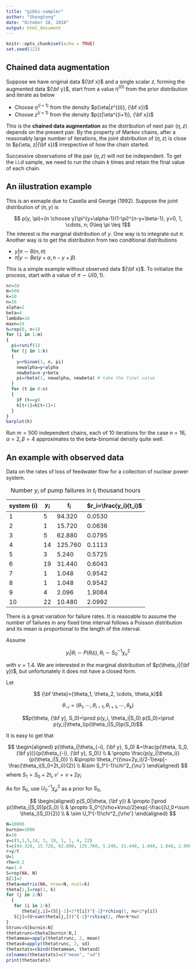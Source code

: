 ---
title: "gibbs-sampler"
author: "Shengtong"
date: "October 18, 2018"
output: html_document
---

```{r setup, include=FALSE}
knitr::opts_chunk$set(echo = TRUE)
set.seed(123)
```


## Chained data augmentation 

Suppose we have original data ${\bf x}$ and a single scalar $z$, forming the augmented data ${\bf y}$, start from a value $\eta^{(0)}$ from the prior distribution and iterate as below 

* Choose $\eta^{(i+1)}$ from the density $p(\eta|z^{(i)}, {\bf x})$
* Choose $z^{(i+1)}$ from the density $p(z|\eta^{(i+1)}, {\bf x})$

This is the **chained data augmentation**  as the distribution of next pair $(\eta, z)$ depends on the present pair.  By the property of Markov chains, after a reasonably large number of iterations, the joint distribution of $(\eta, z)$ is close to $p(\eta, z|{\bf x})$
irrespective of how the chain started. 

\vspace{0.5cm}

Successive observations of the pair $(\eta, z)$ will not be independent. To get the i.i.d sample, we need to run the chain $k$ times and retain the final value of each chain. 


## An iilustration example 

This is an exmaple due to Casella and George (1992). Suppose the joint distribution of $(\pi, y)$ is 

$$ p(y, \pi)={n \choose y}\pi^{y+\alpha-1}(1-\pi)^{n-y+\beta-1}, y=0, 1, \cdots, n; 0\leq \pi \leq 1$$
The interest is the marginal distribution of $y$. One way is to integrate out $\pi$. Another way is to get the distribution from two conditional distributions 

* $y|\pi \sim B(n, \pi)$ 
* $\pi|y \sim Be(y+\alpha, n-y+\beta)$

This is a simple example without observed data ${\bf x}$. To initialize the process, start with a value of $\pi \sim U(0,1)$. 

```{r, echo=T}
nr=50
m=500
k=10
n=16
alpha=2
beta=4
lambda=16
maxn=24
h=rep(0, n+1)
for (i in 1:m)
{
  pi=runif(1)
  for (j in 1:k)
  {
    y=rbinom(1, n, pi)
    newalpha=y+alpha
    newbeta=n-y+beta
    pi=rbeta(1, newalpha, newbeta) # take the final value 
  }
  for (t in 0:n)
  {
    if (t==y)
    h[t+1]=h[t+1]+1
  }
}
barplot(h)
```


Run $m=500$ independent chains, each of 10 iterations for the case $n=16, \alpha=2, \beta=4$ approximates to the beta-binomial density quite well.  


## An example with observed data 

Data on the rates of loss of feedwater flow for a collection of nuclear power system. 


system (i)| $y_i$  | $t_i$    | $r_i=\frac{y_i}{t_i}$
----------|--------|----------|----------
1         | 5      | 94.320   | 0.0530
2         | 1      | 15.720   | 0.0636
3         | 5      |62.880    | 0.0795 
4         | 14     | 125.760  | 0.1113
5         | 3      | 5.240    | 0.5725 
6         | 19     | 31.440   | 0.6043 
7         | 1      | 1.048    | 0.9542 
8         | 1      | 1.048    | 0.9542 
9         | 4      | 2.096    | 1.9084 
10        | 22     | 10.480   | 2.0992 
Table: Number $y_i$ of pump failures in $t_i$ thousand hours 

There is a great variation for failure rates. It is reasoable to assume the number of failures in any fixed time interval follows a Poisson distribution and its mean is proportional to the length of the interval. 

\vspace{0.5cm}

Assume 

$$y_i|\theta_i \sim P(\theta_it_i), \theta_i \sim S_0^{-1}\chi^2_{\nu}$$

with $\nu=1.4$. We are interested in the marginal distribution of $p(\theta_i|{\bf y})$, but unfortunately it does not have a closed form. 

Let 

$$ {\bf \theta}=(\theta_1, \theta_2, \cdots, \theta_k)$$ 

$$\theta_{-i}=(\theta_1, \cdots, \theta_{i-1}, \theta_{i+1}, \cdots, \theta_k)$$

$$p(\theta, {\bf y}, S_0)=\prod p(y_i, \theta_i|S_0) p(S_0)=\prod p(y_i|\theta_i)p(\theta_i|S_0)p(S_0)$$

It is easy to get that 

$$ 
\begin{aligned}
p(\theta_i|\theta_{-i}, {\bf y}, S_0) &=\frac{p(\theta, S_0, {\bf y})}{p(\theta_{-i}, {\bf y}, S_0)} \\
& \propto \frac{p(y_i|\theta_i)}{p(\theta_i|S_0)} \\
&\propto \theta_i^{(\nu+2y_i)/2-1}exp[-\frac{\theta_i(S_0+2t_i)}{2}] \\
&\sim S_1^{-1}\chi^2_{\nu'}
\end{aligned}
$$
where $S_1=S_0+2t_i, \nu'=\nu+2y_i$


As for $S_0$, use $U_0^{-1}\chi^2_{\rho}$ as a prior for $S_0$, 

$$
\begin{aligned}
p(S_0|\theta, {\bf y}) & \propto [\prod p(\theta_i|S_0)]p(S_0) \\
& \propto S_0^{(\rho+k\nu)/2}exp[-\frac{(U_0+\sum \theta_i)S_0}{2}] \\
& \sim U_1^{-1}\chi^2_{\rho'}
\end{aligned}
$$



```{r, echo=T}
N=10000
burnin=1000
k=10
y=c(5,1,5,14, 3, 19, 1, 1, 4, 22)
t=c(94.320, 15.720, 62.880, 125.760, 5.240, 31.440, 1.048, 1.048, 2.096, 10.480)
r=y/t
U=1
rho=0.2
nu=1.4
S=rep(NA, N)
S[1]=2
theta=matrix(NA, nrow=N, ncol=k)
theta[1,]=rep(1, k)
for (j in 2:N) 
  {
   for (i in 1:k)
      theta[j,i]=(S[j-1]+2*t[i])^{-1}*rchisq(1, nu+2*y[i])
   S[j]=(U+sum(theta[j,]))^{-1}*rchisq(1, rho+k*nu)
}
Strunc=S[burnin:N]
thetatrunc=theta[burnin:N,]
thetamean=apply(thetatrunc, 2, mean)
thetasd=apply(thetatrunc, 2, sd)
thetastats=cbind(thetamean, thetasd)
colnames(thetastats)=c("mean", "sd")
print(thetastats)
```
